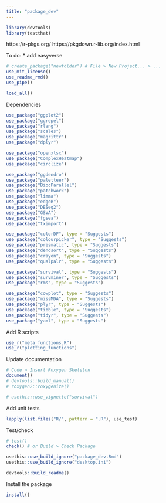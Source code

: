 ```yaml
---
title: "package_dev"
---
```


```r

library(devtools)
library(testthat)

```



https://r-pkgs.org/
https://pkgdown.r-lib.org/index.html

To do:
* add easyverse


```r

# create_package("newfolder") # File > New Project... > ...
use_mit_license()
use_readme_rmd()
use_pipe()

```

```r

load_all()

```



Dependencies
```r

use_package("ggplot2")
use_package("ggrepel")
use_package("rlang")
use_package("scales")
use_package("magrittr")
use_package("dplyr")

use_package("openxlsx")
use_package("ComplexHeatmap")
use_package("circlize")

use_package("ggdendro")
use_package("paletteer")
use_package("BiocParallel")
use_package("patchwork")
use_package("limma")
use_package("edgeR")
use_package("DESeq2")
use_package("GSVA")
use_package("fgsea")
use_package("tximport")

use_package("colorDF", type = "Suggests")
use_package("colourpicker", type = "Suggests")
use_package("prismatic", type = "Suggests")
use_package("dendsort", type = "Suggests")
use_package("crayon", type = "Suggests")
use_package("qualpalr", type = "Suggests")

use_package("survival", type = "Suggests")
use_package("survminer", type = "Suggests")
use_package("rms", type = "Suggests")

use_package("cowplot", type = "Suggests")
use_package("missMDA", type = "Suggests")
use_package("plyr", type = "Suggests")
use_package("tibble", type = "Suggests")
use_package("tidyr", type = "Suggests")
use_package("yaml", type = "Suggests")

```

Add R scripts
```r

use_r("meta_functions.R")
use_r("plotting_functions")


```


Update documentation
```r

# Code > Insert Roxygen Skeleton
document()
# devtools::build_manual()
# roxygen2::roxygenize()
```



```r

# usethis::use_vignette("survival")


```






Add unit tests
```r

lapply(list.files("R/", pattern = ".R"), use_test)

```


Test/check
```r

# test()
check() # or Build > Check Package

```


```r

usethis::use_build_ignore("package_dev.Rmd")
usethis::use_build_ignore("desktop.ini")

```

```r

devtools::build_readme()

```


Install the package
```r

install()

```




